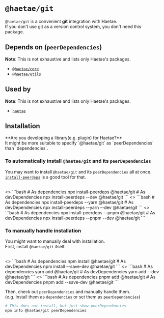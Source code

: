 
# `@haetae/git`

`@haetae/git` is a convenient **git** integration with Haetae.<br/>
If you don't use git as a version control system, you don't need this package.

## Depends on (`peerDependencies`)

**Note**: This is not exhaustive and lists only Haetae's packages.

- [`@haetae/core`](./haetae-core)
- [`@haetae/utils`](./haetae-utils)

## Used by

**Note**: This is not exhaustive and lists only Haetae's packages.

- [`haetae`](./haetae)

## Installation

<Callout>
  **Are you developing a library(e.g. plugin) for Haetae?** <br />
  It might be more suitable to specify `@haetae/git` as `peerDependencies` than `dependencies`.
</Callout>

### To automatically install `@haetae/git` and its `peerDependencies`

You may want to install `@haetae/git` and its `peerDependencies` all at once. <br/>
[`install-peerdeps`](https://www.npmjs.com/package/install-peerdeps) is a good tool for that.

<br/>

<PkgManagerTabs>
  <>
    ```bash
    # As dependencies
    npx install-peerdeps @haetae/git
    # As devDependencies
    npx install-peerdeps --dev @haetae/git
    ```
  </>
  <>
    ```bash
    # As dependencies
    npx install-peerdeps --yarn @haetae/git
    # As devDependencies
    npx install-peerdeps --yarn --dev @haetae/git
    ```
  </>
  <>
    ```bash
    # As dependencies
    npx install-peerdeps --pnpm @haetae/git
    # As devDependencies
    npx install-peerdeps --pnpm --dev @haetae/git
    ```
  </>
</PkgManagerTabs>

### To manually handle installation

You might want to manually deal with installation.<br/>
First, install `@haetae/git` itself.

<br/>

<PkgManagerTabs>
  <>
    ```bash
    # As dependencies
    npm install @haetae/git
    # As devDependencies
    npm install --save-dev @haetae/git
    ```
  </>
  <>
    ```bash
    # As dependencies
    yarn add @haetae/git
    # As devDependencies
    yarn add --dev @haetae/git
    ```
  </>
  <>
    ```bash
    # As dependencies
    pnpm add @haetae/git
    # As devDependencies
    pnpm add --save-dev @haetae/git
    ```
  </>
</PkgManagerTabs>

Then, check out `peerDependencies` and manually handle them.<br/>
(e.g. Install them as `dependencies` or set them as `peerDependencies`)

```bash
# This does not install, but just show peerDependencies.
npm info @haetae/git peerDependencies
```

